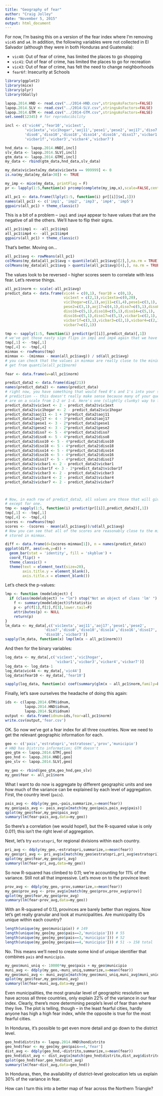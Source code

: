 ```yaml
---
title: "Geography of fear"
author: "Craig Jolley"
date: "November 5, 2015"
output: html_document
---
```


For now, I'm basing this on a version of the fear index where I'm removing `vic45` and `a4`. In addition, the following variables were not collected in El Salvador (although they were in both Honduras and Guatemala):

- `vic40`: Out of fear of crime, has limited the places to go shopping
- `vic41`: Out of fear of crime, has limited the places to go for recreation
- `vic43`: Out of fear of crime, has felt the need to change neighborhoods
- `fear6f`: Insecurity at Schools


```r
library(ggplot2)
library(mice)
library(plyr)
library(GGally)

lapop.2014.HND <- read.csv("../2014-HND.csv",stringsAsFactors=FALSE)
lapop.2014.SLV <- read.csv("../2014-SLV.csv",stringsAsFactors=FALSE)
lapop.2014.GTM <- read.csv("../2014-GTM.csv",stringsAsFactors=FALSE)
set.seed(12345) # for reproducibility

incl <- c('vic44','fear10','vic1ext',
         'vic1exta','vic1hogar','aoj11','pese1','pese2','aoj17','diso7',
         'diso8','diso10','diso18','diso14','diso16','diso17','vicbar1', 
         'vicbar1f','vicbar3','vicbar4','vicbar7')

hnd_data <- lapop.2014.HND[,incl]
slv_data <- lapop.2014.SLV[,incl]
gtm_data <- lapop.2014.GTM[,incl]
my_data <- rbind(gtm_data,hnd_data,slv_data)

my_data$vic1exta[my_data$vic1exta == 999999] <- 0
is.na(my_data[my_data>30]) <- TRUE

my_imp <- mice(my_data, printFlag = F)
pr <- lapply(1:5,function(x) prcomp(complete(my_imp,x),scale=FALSE,center=TRUE))

all_pc1 <- data.frame(llply(1:5, function(i) pr[[i]]$x[,1]))
names(all_pc1) <- c('imp1', 'imp2', 'imp3', 'imp4', 'imp5')
ggpairs(all_pc1) + theme_classic()
```

This is a bit of a problem -- `imp1` and `imp4` appear to have values that are the negative of all the others. We'll have to flip their signs.

```r
all_pc1$imp1 <- -all_pc1$imp1
all_pc1$imp4 <- -all_pc1$imp4
ggpairs(all_pc1) + theme_classic()
```

That's better. Moving on...

```r
all_pc1$avg <- rowMeans(all_pc1)
colMeans(my_data[all_pc1$avg < quantile(all_pc1$avg)[2],],na.rm = TRUE)
colMeans(my_data[all_pc1$avg > quantile(all_pc1$avg)[4],], na.rm = TRUE)
```

The values look to be reversed -- higher scores seem to correlate with less fear. Let's reverse things.

```r
all_pc1$norm <- scale(-all_pc1$avg) 
predict_data <- data.frame(vic44 = c(0,1), fear10 = c(0,1), 
                           vic1ext = c(2,1),vic1exta=c(0,20),
                           vic1hogar=c(2,1),aoj11=c(1,4),pese1=c(3,1),
                           pese2=c(3,1),aoj17=c(4,1),diso7=c(5,1),diso8=c(5,1),
                           diso10=c(5,1),diso18=c(5,1),diso14=c(5,1),
                           diso16=c(5,1),diso17=c(5,1),vicbar1=c(2,1),
                           vicbar1f=c(3,1),vicbar3=c(2,1),vicbar4=c(2,1),
                           vicbar7=c(2,1))

tmp <- sapply(1:5, function(i) predict(pr[[i]],predict_data)[,1])
# we've got those nasty sign flips in imp1 and imp4 again that we have to fix
tmp[,1] <- -tmp[,1]
tmp[,4] <- -tmp[,4]
minmax <- rowMeans(tmp)
minmax <- -(minmax - mean(all_pc1$avg)) / sd(all_pc1$avg)
# you can check that the values in minmax are really close to the minimum and maximum values you 
# get from quantile(all_pc1$norm)

fear <- data.frame(w=all_pc1$norm) 

predict_data2 <- data.frame(diag(21))
names(predict_data2) <- names(predict_data)
# right now, you have something that would feed 0's and 1's into your score
# prediction -- this doesn't really make sense because many of your questions
# are on a scale from 1-2 or 1-4. Here's one (slightly clunky) way to fix it:
predict_data2$vic1ext <- 2 - predict_data2$vic1ext
predict_data2$vic1hogar <- 2 - predict_data2$vic1hogar
predict_data2$aoj11 <- 1 + 3*predict_data2$aoj11
predict_data2$aoj17 <- 4 - 3*predict_data2$aoj17
predict_data2$pese1 <- 3 - 2*predict_data2$pese1
predict_data2$pese2 <- 3 - 2*predict_data2$pese2
predict_data2$diso7 <- 5 - 4*predict_data2$diso7
predict_data2$diso8 <- 5 - 4*predict_data2$diso8
predict_data2$diso10 <- 5 - 4*predict_data2$diso10
predict_data2$diso18 <- 5 - 4*predict_data2$diso18
predict_data2$diso14 <- 5 - 4*predict_data2$diso14
predict_data2$diso16 <- 5 - 4*predict_data2$diso16
predict_data2$diso17 <- 5 - 4*predict_data2$diso17
predict_data2$vicbar1 <- 2 - predict_data2$vicbar1
predict_data2$vicbar1f <- 3 - 2*predict_data2$vicbar1f
predict_data2$vicbar3 <- 2 - predict_data2$vicbar3
predict_data2$vicbar4 <- 2 - predict_data2$vicbar4
predict_data2$vicbar7 <- 2 - predict_data2$vicbar7



# Now, in each row of predict_data2, all values are those that will give a lower score,
# except for one.
tmp <- sapply(1:5, function(i) predict(pr[[i]],predict_data2)[,1])
tmp[,1] <- -tmp[,1]
tmp[,4] <- -tmp[,4]
scores <- rowMeans(tmp)
scores <- -(scores - mean(all_pc1$avg))/sd(all_pc1$avg)
# Now you can see that all of the scores are reasonably close to the minimum value
# stored in minmax.

diff <- data.frame(d=(scores-minmax[1]), n = names(predict_data))
ggplot(diff, aes(x=n,y=d)) + 
  geom_bar(stat = 'identity', fill = 'skyblue') + 
  coord_flip() + 
  theme_classic() + 
  theme(text = element_text(size=20), 
        axis.title.y = element_blank(),
        axis.title.x = element_blank())
```

Let's check the p-values:

```r
lmp <- function (modelobject) {
  if (class(modelobject) != "lm") stop("Not an object of class 'lm' ")
    f <- summary(modelobject)$fstatistic
    p <- pf(f[1],f[2],f[3],lower.tail=F)
    attributes(p) <- NULL
    return(p)
}
lm_data <- my_data[,c('vic1exta','aoj11','aoj17','pese1','pese2',
                  'diso7','diso8','diso10','diso14','diso16','diso17',
                  'diso18','vicbar3')]
sapply(lm_data, function(x) lmp(lm(x ~ all_pc1$norm)))

```

And then for the binary variables:

```r
log_data <- my_data[,c('vic1ext','vic1hogar',
                       'vicbar1','vicbar3','vicbar4','vicbar7')]
log_data <- log_data-1
log_data$vic44 <- my_data[,'vic44']
log_data$fear10 <- my_data[,'fear10']

sapply(log_data, function(x) coef(summary(glm(x ~ all_pc1$norm,family=binomial(logit))))[2,4])
```

Finally, let's save ourselves the headache of doing this again:

```r
ids <- c(lapop.2014.GTM$idnum,
         lapop.2014.HND$idnum,
         lapop.2014.SLV$idnum)
output <- data.frame(idnum=ids,fear=all_pc1$norm)
write.csv(output,'fear.csv')
```

OK. So now we've got a fear index for all three countries. Now we need to get the relevant geographic information for each.

```r
geo <- c('pais','estratopri','estratosec','prov','municipio')
# HND has Distrito information; GTM doesn't
geo_gtm <- lapop.2014.GTM[,geo]
geo_hnd <- lapop.2014.HND[,geo] 
geo_slv <- lapop.2014.SLV[,geo] 

my_geo <- rbind(geo_gtm,geo_hnd,geo_slv)
my_geo$fear <- all_pc1$norm
```

What I want to do now is aggregate by different geographic units and see how much of the variance can be explained by each level of aggregation. First, the country level (`pais`).

```r
pais_avg <- ddply(my_geo,~pais,summarize,x=mean(fear))
my_geo$pais_avg <- pais_avg$x[match(my_geo$pais,pais_avg$pais)]
qplot(my_geo$fear,my_geo$pais_avg)
summary(lm(fear~pais_avg,data=my_geo))
```

So there's a correlation (we would hope!), but the R-squared value is only 0.011; this isn't the right level of aggregation.

Next, let's try `estratopri`, for regional divisions within each country.

```r
pri_avg <- ddply(my_geo,~estratopri,summarize,x=mean(fear))
my_geo$pri_avg <- pri_avg$x[match(my_geo$estratopri,pri_avg$estratopri)]
qplot(my_geo$fear,my_geo$pri_avg)
summary(lm(fear~pri_avg,data=my_geo))
```

So now R-squared has climbed to 0.11; we're accounting for 11% of the variance. Still not all that impressive. Let's move on to the province level:

```r
prov_avg <- ddply(my_geo,~prov,summarize,x=mean(fear))
my_geo$prov_avg <- prov_avg$x[match(my_geo$prov,prov_avg$prov)]
qplot(my_geo$fear,my_geo$prov_avg)
summary(lm(fear~prov_avg,data=my_geo))
```

With an R-squared of 0.13, provinces are barely better than regions. Now let's get really granular and look at municipalities. Are municipality IDs unique within each country?

```r
length(unique(my_geo$municipio)) # 149
length(unique(my_geo[my_geo$pais==2,'municipio'])) # 55
length(unique(my_geo[my_geo$pais==3,'municipio'])) # 52 
length(unique(my_geo[my_geo$pais==4,'municipio'])) # 51 -> 158 total
```

No. This means we'll need to create some kind of unique identifier that combines `pais` and `municipio`.

```r
my_geo$muni_uniq <- 10000*my_geo$pais + my_geo$municipio
muni_avg <- ddply(my_geo,~muni_uniq,summarize,x=mean(fear))
my_geo$muni_avg <- muni_avg$x[match(my_geo$muni_uniq,muni_avg$muni_uniq)]
qplot(my_geo$fear,my_geo$muni_avg)
summary(lm(fear~muni_avg,data=my_geo))
```

Even municipalities, the most granular level of geographic resolution we have across all three countries, only explain 22% of the variance in our fear index. Clearly, there's more determining people's level of fear than where they live. The plot is telling, though -- in the least fearful cities, hardly anyone has high a high fear index, while the opposite is true for the most fearful cities.

In Honduras, it's possible to get even more detail and go down to the district level.

```r
geo_hnd$distrito <- lapop.2014.HND$hondistrito
geo_hnd$fear <- my_geo[my_geo$pais==4,'fear']
dist_avg <- ddply(geo_hnd,~distrito,summarize,x=mean(fear))
geo_hnd$dist_avg <- dist_avg$x[match(geo_hnd$distrito,dist_avg$distrito)]
qplot(geo_hnd$fear,geo_hnd$dist_avg)
summary(lm(fear~dist_avg,data=geo_hnd))
```

In Honduras, then, the availability of district-level geolocation lets us explain 30% of the variance in fear.

How can I turn this into a better map of fear across the Northern Triangle? 